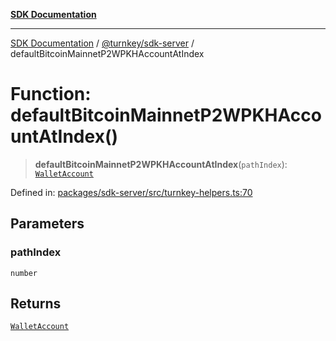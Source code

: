 [**SDK Documentation**](../../../README.mdx)

***

[SDK Documentation](../../../packages.mdx) / [@turnkey/sdk-server](../README.mdx) / defaultBitcoinMainnetP2WPKHAccountAtIndex

# Function: defaultBitcoinMainnetP2WPKHAccountAtIndex()

> **defaultBitcoinMainnetP2WPKHAccountAtIndex**(`pathIndex`): [`WalletAccount`](../interfaces/WalletAccount.mdx)

Defined in: [packages/sdk-server/src/turnkey-helpers.ts:70](https://github.com/tkhq/sdk/blob/e1b1a69bdd608320aaf03cc2dbbf68dc0c52b28d/packages/sdk-server/src/turnkey-helpers.ts#L70)

## Parameters

### pathIndex

`number`

## Returns

[`WalletAccount`](../interfaces/WalletAccount.mdx)
